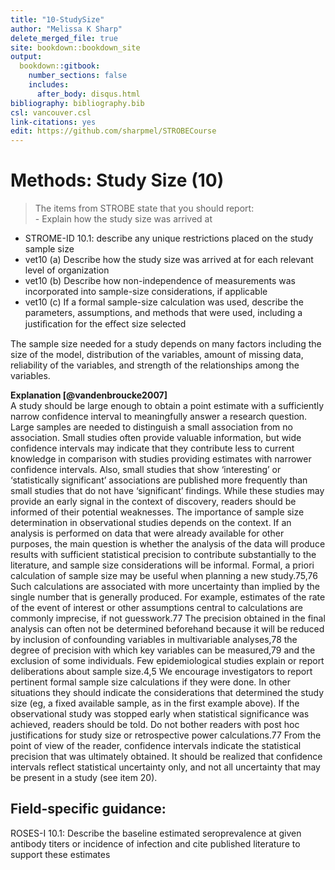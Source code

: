 ---
title: "10-StudySize"
author: "Melissa K Sharp"
delete_merged_file: true
site: bookdown::bookdown_site
output:
  bookdown::gitbook:
    number_sections: false 
    includes: 
      after_body: disqus.html
bibliography: bibliography.bib
csl: vancouver.csl
link-citations: yes
edit: https://github.com/sharpmel/STROBECourse
---

# Methods: Study Size (10)
> The items from STROBE state that you should report:   
-	Explain how the study size was arrived at

-	STROME-ID 10.1: describe any unique restrictions placed on the study sample size
-	vet10 (a) Describe how the study size was arrived at for each relevant level of organization
-	vet10 (b) Describe how non-independence of measurements was incorporated into sample-size considerations, if applicable
-	vet10 (c) If a formal sample-size calculation was used, describe the parameters, assumptions, and methods that were used, including a justiﬁcation for the eﬀect size selected

The sample size needed for a study depends on many factors including the size of the model, distribution of the variables, amount of missing data, reliability of the variables, and strength of the relationships among the variables. 

**Explanation [@vandenbroucke2007]**</br>
A study should be large enough to obtain a point estimate with a sufficiently narrow confidence interval to meaningfully answer a research question. Large samples are needed to distinguish a small association from no association. Small studies often provide valuable information, but wide confidence intervals may indicate that they contribute less to current knowledge in comparison with studies providing estimates with narrower confidence intervals. Also, small studies that show ‘interesting’ or ‘statistically significant’ associations are published more frequently than small studies that do not have ‘significant’  findings. While these studies may provide an early signal in the context of discovery, readers should be informed of their potential weaknesses.
The importance of sample size determination in observational studies depends on the context. If an analysis is performed on data that were already available for other purposes, the main question is whether the analysis of the data will produce results with sufficient statistical precision to contribute substantially to the literature, and sample size considerations will be informal. Formal, a priori calculation of sample size may be useful when planning a new study.75,76 Such calculations are associated with more uncertainty than implied by the single number that is generally produced. For example, estimates of the rate of the event of interest or other assumptions central to calculations are commonly imprecise, if not guesswork.77 The precision obtained in the final analysis can often not be determined beforehand because it will be reduced by inclusion of confounding variables in multivariable analyses,78 the degree of precision with which key variables can be measured,79 and the exclusion of some individuals.
Few epidemiological studies explain or report deliberations about sample size.4,5 We encourage investigators to report pertinent formal sample size calculations if they were done. In other situations they should indicate the considerations
that determined the study size (eg, a fixed available sample, as in the first example above). If the observational study was stopped early when statistical significance was achieved, readers should be told. Do not bother readers with post hoc justifications for study size or retrospective power calculations.77 From the point of view of the reader, confidence intervals indicate the statistical precision that was ultimately obtained. It should be realized that confidence intervals reflect statistical uncertainty only, and not all uncertainty that may be present in a study (see item 20).

<h2> Field-specific guidance:</h2>
ROSES-I 10.1: Describe the baseline estimated seroprevalence at given antibody titers or incidence of infection and cite published literature to support these estimates